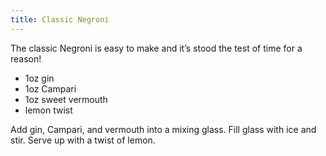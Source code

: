```yaml
---
title: Classic Negroni
---
```


The classic Negroni is easy to make and it’s stood the test of time for a reason!

- 1oz gin
- 1oz Campari
- 1oz sweet vermouth
- lemon twist

Add gin, Campari, and vermouth into a mixing glass. Fill glass with ice and stir. Serve up with a twist of lemon.
